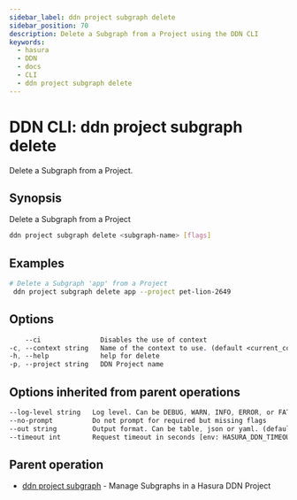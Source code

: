```yaml
---
sidebar_label: ddn project subgraph delete
sidebar_position: 70
description: Delete a Subgraph from a Project using the DDN CLI
keywords:
  - hasura
  - DDN
  - docs
  - CLI
  - ddn project subgraph delete
---
```


# DDN CLI: ddn project subgraph delete

Delete a Subgraph from a Project.

## Synopsis

Delete a Subgraph from a Project

```bash
ddn project subgraph delete <subgraph-name> [flags]
```

## Examples

```bash
# Delete a Subgraph 'app' from a Project
 ddn project subgraph delete app --project pet-lion-2649
```

## Options

```sass
    --ci               Disables the use of context
-c, --context string   Name of the context to use. (default <current_context>)
-h, --help             help for delete
-p, --project string   DDN Project name
```

## Options inherited from parent operations

```sass
--log-level string   Log level. Can be DEBUG, WARN, INFO, ERROR, or FATAL. (default "INFO")
--no-prompt          Do not prompt for required but missing flags
--out string         Output format. Can be table, json or yaml. (default "table")
--timeout int        Request timeout in seconds [env: HASURA_DDN_TIMEOUT] (default 100)
```

## Parent operation

- [ddn project subgraph](/cli/commands/ddn_project_subgraph) - Manage Subgraphs in a Hasura DDN Project
